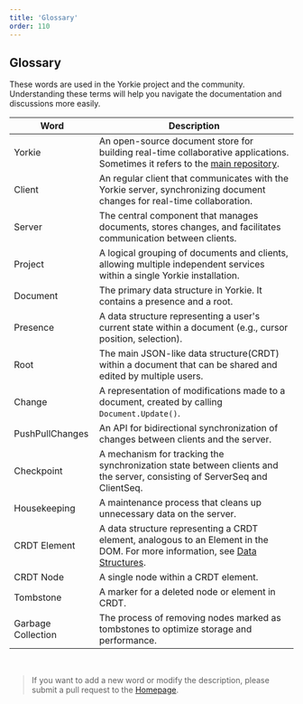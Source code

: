 ```yaml
---
title: 'Glossary'
order: 110
---
```


## Glossary

These words are used in the Yorkie project and the community. Understanding these terms will help you navigate the documentation and discussions more easily.

| Word | Description |
| ---- | ----------- |
| Yorkie | An open-source document store for building real-time collaborative applications. Sometimes it refers to the [main repository](https://github.com/yorkie-team/yorkie). |
| Client | An regular client that communicates with the Yorkie server, synchronizing document changes for real-time collaboration. |
| Server | The central component that manages documents, stores changes, and facilitates communication between clients. |
| Project | A logical grouping of documents and clients, allowing multiple independent services within a single Yorkie installation. |
| Document | The primary data structure in Yorkie. It contains a presence and a root. |
| Presence | A data structure representing a user's current state within a document (e.g., cursor position, selection). |
| Root | The main JSON-like data structure(CRDT) within a document that can be shared and edited by multiple users. |
| Change | A representation of modifications made to a document, created by calling `Document.Update()`. |
| PushPullChanges | An API for bidirectional synchronization of changes between clients and the server. |
| Checkpoint | A mechanism for tracking the synchronization state between clients and the server, consisting of ServerSeq and ClientSeq. |
| Housekeeping | A maintenance process that cleans up unnecessary data on the server. |
| CRDT Element | A data structure representing a CRDT element, analogous to an Element in the DOM. For more information, see [Data Structures](https://github.com/yorkie-team/yorkie/blob/main/design/data-structure.md). |
| CRDT Node | A single node within a CRDT element. |
| Tombstone | A marker for a deleted node or element in CRDT. |
| Garbage Collection | The process of removing nodes marked as tombstones to optimize storage and performance. |

<br/>

> If you want to add a new word or modify the description, please submit a pull request to the [Homepage](https://github.com/yorkie-team/yorkie-team.github.io/blob/main/docs/glossary.mdx).
